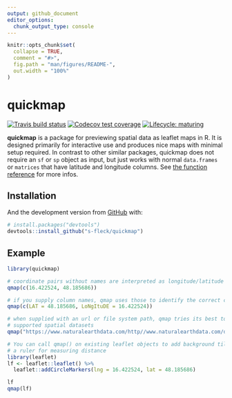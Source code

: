 ```yaml
---
output: github_document
editor_options: 
  chunk_output_type: console
---
```


<!-- README.md is generated from README.Rmd. Please edit that file -->

```r
knitr::opts_chunk$set(
  collapse = TRUE,
  comment = "#>",
  fig.path = "man/figures/README-",
  out.width = "100%"
)
```

# quickmap

<!-- badges: start -->
[![Travis build status](https://travis-ci.org/s-fleck/quickmap.svg?branch=master)](https://travis-ci.org/s-fleck/quickmap)
[![Codecov test coverage](https://codecov.io/gh/s-fleck/quickmap/branch/master/graph/badge.svg)](https://codecov.io/gh/s-fleck/quickmap?branch=master)
[![Lifecycle: maturing](https://img.shields.io/badge/lifecycle-maturing-blue.svg)](https://www.tidyverse.org/lifecycle/#maturing)
<!-- badges: end -->

**quickmap** is a package for previewing spatial data as leaflet maps in R. It 
is designed primarily for interactive use and produces nice maps with minimal 
setup required. In contrast to other similar packages,
quickmap does not require an `sf` or `sp` object as input, but just works with
normal `data.frames` or `matrices` that have latitude and longitude columns.
See [the function reference](https://s-fleck.github.io/quickmap/) for more 
infos.


## Installation

And the development version from [GitHub](https://github.com/) with:

``` r
# install.packages("devtools")
devtools::install_github("s-fleck/quickmap")
```
## Example

```r
library(quickmap)

# coordinate pairs without names are interpreted as longitude/latitude
qmap(c(16.422524, 48.185686))

# if you supply column names, qmap uses those to identify the correct columns
qmap(c(LAT = 48.185686, LoNgItuDE = 16.422524))

# when supplied with an url or file system path, qmap tries its best to discover
# supported spatial datasets
qmap("https://www.naturalearthdata.com/http//www.naturalearthdata.com/download/50m/cultural/ne_50m_admin_0_countries.zip")

# You can call qmap() on existing leaflet objects to add background tiles and
# a ruler for measuring distance
library(leaflet)
lf <- leaflet::leaflet() %>% 
  leaflet::addCircleMarkers(lng = 16.422524, lat = 48.185686)

lf
qmap(lf)
```
